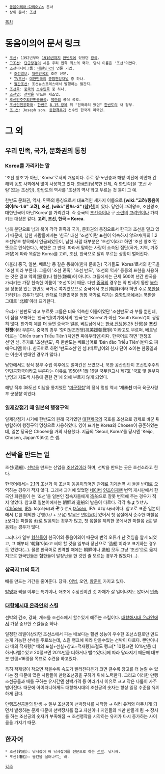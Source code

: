  * [[동음이의어·다의어/ㅈ]] 문서
 * 상위 문서: [[조선]]

[[목차]]
= 동음이의어 문서 링크 =
 * [[조선]]: 1392년부터 [[1910년]]까지 [[한반도]]에 있었던 [[왕국]].
 * [[고조선]]: [[단군]]왕검이 세운 우리 민족 최초의 국가. 당시 이름은 '조선'이었다.
 * 조선미디어그룹: [[대한민국]]의 언론 기업.
   * [[조선일보]]: [[대한민국]]의 조간 신문.
   * [[TV조선]]: [[대한민국]]의 [[종합편성채널]] 중 하나.
   * [[월간조선]]: 조선뉴스프레스에서 발행하는 월간지.
 * [[조선족]]: [[중국]]의 [[소수민족]] 중 하나.
 * [[조선업]]: [[선박]]을 만드는 제조업.
 * [[조선민주주의인민공화국]]: [[북한]]의 공식 국호.
 * [[조선인민공화국]]: [[한반도]] [[8.15 광복]] 뒤 "건국하려 했던" [[한반도]]의 새 정부.
 * [[조 선]]: Joseph son. [[종합격투기]] 선수인 한국계 미국인.

= 그 외 =
== 우리 민족, 국가, 문화권의 통칭 ==
=== Korea를 가리키는 말 ===
'조선 왕조'가 아닌, 'Korea'로서의 개념이다. 주로 장·노년층과 해방 이전에 이민해 간 해외 동포 사회에서 많이 사용하고 있다. [[한국인]](남북한 전체, 즉 한민족)을 '조선 사람'(또는 조선인), 한반도의 역사를 '조선의 역사'라고 부르는 것 등이 그 예.

한반도 문화권, 역사, 민족의 통칭으로서 대표적인 세가지 이름으로 '''[wiki:"고려/동음이의어#s-1.6" 고려], 조선, [wiki:"한#s-3" (삼)한]'''이 있다. 당연히 고려왕조, 조선왕조, 대한민국이 아닌'Korea'를 가리킨다. 즉 중국의 [[조선족]]이나 구 [[소련]]의 [[고려인]]이나 가리키는 대상은 같다. '''고려, 조선, 한국 = Korea'''.

남북 분단으로 남과 북이 각각 민족과 국가, 문화권의 통칭으로서 한국과 조선을 밀고 있기 때문에, 남한 사람들에게는 '한국' 대신 '조선'이란 표현이 익숙하지 않으며(위의 1.2 조선왕조 항목에서 언급되었듯이, 남한 사람 대부분은 '조선'이라고 하면 '조선 왕조'란 뜻으로 인식한다.), 북한은 그 반대. 따라서 말하는 사람이 소속된 집단(국가, 지역, 거주 과정)에 따라 똑같은 Korea를 고려, 조선, 한국으로 달리 부르는 상황이 벌어진다.

아울러 중국, 일본, 베트남 등 같은 동북아(한자 문화권) 국가들도 'Korea'로서의 한국을 '조선'이라 부른다. 그들이 '조선 민족', '조선 반도', '조선의 역사' 등등의 표현을 사용하는 것은 결코 악의(惡意)나 혐한(嫌韓)이 아니다. 그들에게는 근세 500여 년간 한국을 가리키는 가장 친숙한 이름이 '조선'이기 때문. 다만 [[중국]]의 경우는 약 반세기 동안 [[북한]]을 정통성 있는 한반도 국가로 여겨왔으므로 중국에서 조선(朝鲜)이라 하면 주로 [[북한]]을 가리키는 경우가 많다. 반대로 대한민국을 정통 국가로 여기는 [[중화민국]]에서는 북한을 그대로 '北韓'이라 표기한다. 

우리가 '한반도'라고 부르듯 그들은 더욱 익숙한 이름이었단 '조선반도'라 부를 뿐인데, 이 점을 오해하는 '한국'인(여기에서의 '한국'은 'Korea'가 아닌 'South Korea')이 굉장히 많다. 한가지 예를 더 들면 중국과 일본, 베트남에서는 [[한국 전쟁]](6.25 전쟁)을 '''조선전쟁'''이라 부른다. 중국의 경우 '항미원조전쟁(抗美援朝戰爭)'이라고도 부르며, 베트남어로는 'Chiến tranh Triều Tiên'(치엔짠 찌에우티엔)이다. 한국어로 하면 '전쟁조선'인 셈. 추가로 '조선반도', 즉 한반도는 베트남어로 'Bán đảo Triều Tiên'(반다오 찌에우티엔)이다. 한국어로 하면 '반도조선'인 셈.(베트남어의 한자 단어 조어는 한중일과는 어순이 반대인 경우가 많다.) 

남한에서도 정식 정부 수립 이후에도 얼마간은 쓰였으나, 북한 공산집단이 조선민주주의인민공화국이라고 부른다는 이유로  1950년 1월 16일 국무원고시 제7호 '국호 및 일부지방명과 지도색 사용에 관한 건'에 의해 부르지 않게 되었다.

해방 직후 38도선 이남을 통치했던 '[[미군정|미군정청]]'의 정식 명칭 역시 '재'''조선''' 미국 육군사령부 군정청'이었다.
=== [[일제강점기]] 때 일본의 행정구역 ===
일제강점기 시기에 한반도의 원래 국가였던 [[대한제국]]의 국호를 조선으로 강제로 바꾼 뒤 병합하여 행정구역 명칭으로 사용하였다. 영어 표기는 Korea와 Chosen이 공존하였는데, 일본 당국은 Chosen을 거의 사용했다. 지금의 'Seoul, Korea'를 당시엔 'Keijo, Chosen, Japan'이라고 쓴 셈. 
== 선박을 만드는 일 ==
조선(造船). [[선박]]을 만드는 산업을 [[조선업]]이라 하며, 선박을 만드는 곳은 조선소라고 한다.

[[한국어]]에서는 [[#s-2.1|2.1의 조선]]과 이 조선이 동음이의어인 관계로 [[번역기|기계번역]] 시 둘을 반대로 오역하는 경우가 적지 않다. 그래서 과거에 있었던 [[네이버]] [[인조이재팬]] 번역 게시판에서 한국인 회원들이 쓴 '조선'을 일본인 접속자들에게 造船으로 잘못 번역해 주는 경우가 적지 않았다. 참고로 일본어에서는 朝鮮과 造船의 발음이 다르다. 각각 '''ちょ'''うせん([[헵번식 로마자 표기법|Chōsen]], [[국제음성기호|IPA]]: {{{[}}}tɕo̞ːse̞ɴ{{{]}}})과 '''ぞ'''うせん([[헵번식 로마자 표기법|zōsen]], IPA: {{{[}}}dzo̞ːse̞ɴ{{{]}}})이다. 참고로 표준 일본어에서 じ를 제외한 ざ행(/z/ + 모음) 발음은 [[변이음]]이 있어서 첫 음절에서 순수한 마찰음 {{{[}}}z{{{]}}}보다는 파찰음 {{{[}}}dz{{{]}}}로 발음되는 경우가 많고, 첫 음절을 제외한 곳에서만 마찰음 {{{[}}}z{{{]}}}로 발음되는 경우가 많다. 

그러다가 일부 [[혐한]]들이 한국어의 동음이의어 때문에 번역 오류가 난 것임을 알게 되었고, 그 때부터 '朝鮮'이라고 써야 할 것을 일부러 장난으로 '造船'이라고 표기하는 경우도 있었다(...). 물론 한국어로 번역할 때에는 朝鮮이나 造船 모두 그냥 '조선'으로 옮겨지므로 한국인들은 혐한들이 말장난을 한 것인 줄 모르는 경우가 많았다(...).
=== [[삼국지 11]]의 [[특기(삼국지11)|특기]] ===
배를 만드는 기간을 줄여준다. 당자, [[여범]], 오언, [[왕준]]이 가지고 있다.

[[발명#s-2|발명]]과 짝을 이루는 특기이나, 애초에 수상전이란 것 자체가 잘 일어나지도 않아서 [[안습]].
=== [[대항해시대 온라인]]의 스킬 ===
선박의 건조, 강화, 개조를 조선소에서 할수있게 해주는 스킬이다. [[대항해시대 온라인]]에서 가장 중요한 스킬들중 하나. 

일정한 레벨이상되면 조선소에서 파는 배보다는 훨씬 성능이 우수한 조선스킬로만 만드는게 가능한 선박을 주로쓰는데, 스킬 랭크에 따라 만들수있는 선박이 다르다. 뿐만아니라 배의 적재량[* 배의 포실+선실+창고=적재량]조절도 랭크[* 10랭크면 10%만큼 더하거나뺄수있고 20랭크면 20%만큼 더하거나 뺄수있다.]에 따라 달라지기 때문에 대부분 만랭=16랭을 목표로 수련을 하고있다. 

특히 적재량이 작으면 작을수록 속도가 빨라진다든가 크면 클수록 창고를 더 늘릴 수 있다는 점 때문에 많은 사람들이 만랭조선공을 구하기 위해 노력한다. 그리고 이러한 만랭조선공들과 배를 구하는 유저간엔 선박가격 등 여러가지 이유로 크고 작은 다툼이 자주 벌어진다. 때문에 아이러니하게도 대항해시대의 조선공의 숫자는 항상 일정 수준을 유지하게 된다.

만랭조선공들의 탄생 → 일부 조선공이 선박장사를 시작함 → 여러 유저와 마주치게 되면서 발생하는 문제 때문에 선박장사를 접고 자신이나 지인들의 배만 만들게 됨 → 장사를 하는 조선공의 숫자가 부족해짐 → 조선랭작을 시작하는 유저가 다시 증가하는 사이클을 가지기 때문.    

== 한자어 ==
 * 조선(釣船): 낚시잡이 배 낚시잡이를 전문으로 하는 [[선박]]. 낚시배. 
 * 조선(漕船): 물건을 실어나르는 배.

[[각주]]
